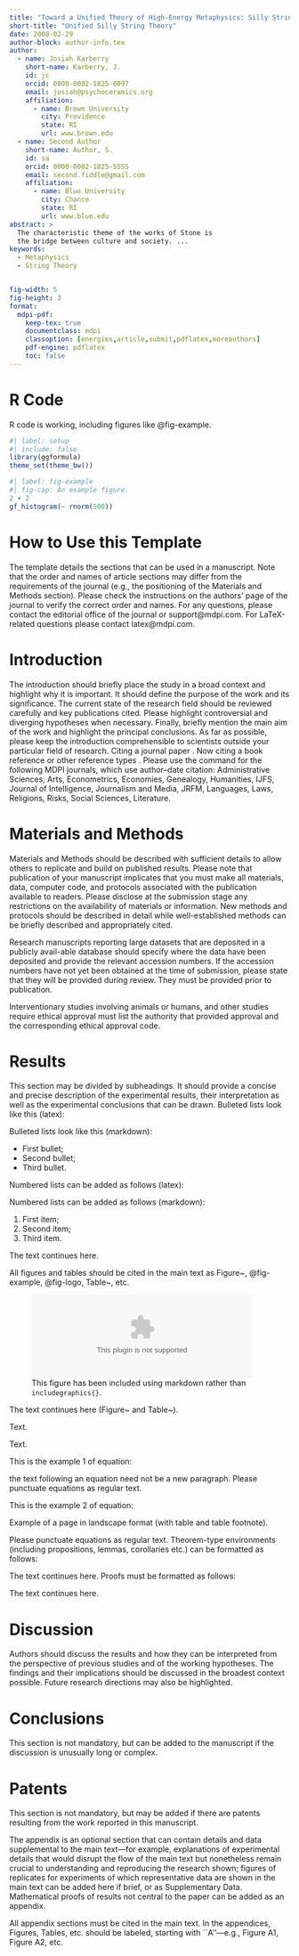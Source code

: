 ```yaml
---
title: "Toward a Unified Theory of High-Energy Metaphysics: Silly String Theory"
short-title: "Unified Silly String Theory"
date: 2008-02-29
author-block: author-info.tex
author:
  - name: Josiah Karberry
    short-name: Karberry, J.
    id: jc
    orcid: 0000-0002-1825-0097
    email: josiah@psychoceramics.org
    affiliation: 
      - name: Brown University
        city: Providence
        state: RI
        url: www.brown.edu
  - name: Second Author 
    short-name: Author, S.
    id: sa
    orcid: 0000-0002-1825-5555
    email: second.fiddle@gmail.com
    affiliation: 
      - name: Blue University
        city: Chance
        state: RI
        url: www.blue.edu
abstract: > 
  The characteristic theme of the works of Stone is 
  the bridge between culture and society. ...
keywords:
  - Metaphysics
  - String Theory


fig-width: 5
fig-height: 3
format: 
  mdpi-pdf:
    keep-tex: true
    documentclass: mdpi
    classoption: [energies,article,submit,pdflatex,moreauthors]
    pdf-engine: pdflatex
    toc: false
---
```


# R Code

R code is working, including figures like @fig-example.

```r
#| label: setup
#| include: false
library(ggformula)
theme_set(theme_bw())
```

```r
#| label: fig-example
#| fig-cap: An example figure.
2 + 2
gf_histogram(~ rnorm(500))
```

# How to Use this Template

The template details the sections that can be used in a manuscript. Note that the order and names of article sections may differ from the requirements of the journal (e.g., the positioning of the Materials and Methods section). Please check the instructions on the authors' page of the journal to verify the correct order and names. For any questions, please contact the editorial office of the journal or support@mdpi.com. For LaTeX-related questions please contact latex@mdpi.com.\endnote{This is an endnote.} 

<!-- To use endnotes, please un-comment \printendnotes below (before References). Only journal Laws uses \footnote. -->

<!-- The order of the section titles is different for some journals. Please refer to the "Instructions for Authors” on the journal homepage. -->


# Introduction

The introduction should briefly place the study in a broad context and highlight why it is important. It should define the purpose of the work and its significance. The current state of the research field should be reviewed carefully and key publications cited. Please highlight controversial and diverging hypotheses when necessary. Finally, briefly mention the main aim of the work and highlight the principal conclusions. As far as possible, please keep the introduction comprehensible to scientists outside your particular field of research. Citing a journal paper \cite{ref-journal}. Now citing a book reference \cite{ref-book1,ref-book2} or other reference types \cite{ref-unpublish,ref-communication,ref-proceeding}. Please use the command \citep{ref-thesis,ref-url} for the following MDPI journals, which use author--date citation: Administrative Sciences, Arts, Econometrics, Economies, Genealogy, Humanities, IJFS, Journal of Intelligence, Journalism and Media, JRFM, Languages, Laws, Religions, Risks, Social Sciences, Literature.

# Materials and Methods

Materials and Methods should be described with sufficient details to allow others to replicate and build on published results. Please note that publication of your manuscript implicates that you must make all materials, data, computer code, and protocols associated with the publication available to readers. Please disclose at the submission stage any restrictions on the availability of materials or information. New methods and protocols should be described in detail while well-established methods can be briefly described and appropriately cited.

Research manuscripts reporting large datasets that are deposited in a publicly avail-able database should specify where the data have been deposited and provide the relevant accession numbers. If the accession numbers have not yet been obtained at the time of submission, please state that they will be provided during review. They must be provided prior to publication.

Interventionary studies involving animals or humans, and other studies require ethical approval must list the authority that provided approval and the corresponding ethical approval code.
\begin{quote}
This is an example of a quote.
\end{quote}


# Results

This section may be divided by subheadings. It should provide a concise and precise description of the experimental results, their interpretation as well as the experimental conclusions that can be drawn.
\subsection{Subsection}
\subsubsection{Subsubsection}

Bulleted lists look like this (latex):
\begin{itemize}
\item	First bullet;
\item	Second bullet;
\item	Third bullet.
\end{itemize}

Bulleted lists look like this (markdown):

* First bullet;
* Second bullet;
* Third bullet.


Numbered lists can be added as follows (latex):
\begin{enumerate}
\item	First item; 
\item	Second item;
\item	Third item.
\end{enumerate}

Numbered lists can be added as follows (markdown):

1. First item;
1. Second item;
1. Third item.

The text continues here. 

\subsection{Figures, Tables and Schemes}

All figures and tables should be cited in the main text as 
Figure~\ref{fig1}, @fig-example, @fig-logo, Table~\ref{tab1}, etc.

![This figure has been included using markdown rather than `includegraphics{}`. ](logo-mdpi.eps){width=10.5cm #fig-logo}

\begin{figure}[H]
\includegraphics[width=10.5 cm]{logo-mdpi}
\caption{This is a figure. Schemes follow the same formatting. If there are multiple panels, they should be listed as: (\textbf{a}) Description of what is contained in the first panel. (\textbf{b}) Description of what is contained in the second panel. Figures should be placed in the main text near to the first time they are cited. A caption on a single line should be centered.\label{fig1}}
\end{figure}   
\unskip

\begin{table}[H] 
\caption{This is a table caption. Tables should be placed in the main text near to the first time they are~cited.\label{tab1}}
\newcolumntype{C}{>{\centering\arraybackslash}X}
\begin{tabularx}{\textwidth}{CCC}
\toprule
\textbf{Title 1}	& \textbf{Title 2}	& \textbf{Title 3}\\
\midrule
Entry 1		& Data			& Data\\
Entry 2		& Data			& Data \textsuperscript{1}\\
\bottomrule
\end{tabularx}
\noindent{\footnotesize{\textsuperscript{1} Tables may have a footer.}}
\end{table}

The text continues here (Figure~\ref{fig2} and Table~\ref{tab2}).

<!-- % Example of a figure that spans the whole page width. The same concept works for tables, too. -->

\begin{figure}[H]
\begin{adjustwidth}{-\extralength}{0cm}
\centering
\includegraphics[width=15.5cm]{logo-mdpi}
\end{adjustwidth}
\caption{This is a wide figure.\label{fig2}}
\end{figure}  

\begin{table}[H]
\caption{This is a wide table.\label{tab2}}
	\begin{adjustwidth}{-\extralength}{0cm}
		\newcolumntype{C}{>{\centering\arraybackslash}X}
		\begin{tabularx}{\fulllength}{CCCC}
			\toprule
			\textbf{Title 1}	& \textbf{Title 2}	& \textbf{Title 3}     & \textbf{Title 4}\\
			\midrule
\multirow[m]{3}{*}{Entry 1 *}	& Data			& Data			& Data\\
			  	                   & Data			& Data			& Data\\
			             	      & Data			& Data			& Data\\
                   \midrule
\multirow[m]{3}{*}{Entry 2}    & Data			& Data			& Data\\
			  	                  & Data			& Data			& Data\\
			             	     & Data			& Data			& Data\\
                   \midrule
\multirow[m]{3}{*}{Entry 3}    & Data			& Data			& Data\\
			  	                 & Data			& Data			& Data\\
			             	    & Data			& Data			& Data\\
                  \midrule
\multirow[m]{3}{*}{Entry 4}   & Data			& Data			& Data\\
			  	                 & Data			& Data			& Data\\
			             	    & Data			& Data			& Data\\
			\bottomrule
		\end{tabularx}
	\end{adjustwidth}
	\noindent{\footnotesize{* Tables may have a footer.}}
\end{table}

\begin{listing}[H]
\caption{Title of the listing}
\rule{\columnwidth}{1pt}
\raggedright Text of the listing. In font size footnotesize, small, or normalsize. Preferred format: left aligned and single spaced. Preferred border format: top border line and bottom border line.
\rule{\columnwidth}{1pt}
\end{listing}

Text.

Text.

\subsection{Formatting of Mathematical Components}

This is the example 1 of equation:
\begin{linenomath}
\begin{equation}
a = 1,
\end{equation}
\end{linenomath}
the text following an equation need not be a new paragraph. Please punctuate equations as regular text.
<!-- %% If the documentclass option "submit" is chosen, please insert a blank line before and after any math environment (equation and eqnarray environments). This ensures correct linenumbering. The blank line should be removed when the documentclass option is changed to "accept" because the text following an equation should not be a new paragraph. -->

This is the example 2 of equation:
\begin{adjustwidth}{-\extralength}{0cm}
\begin{equation}
a = b + c + d + e + f + g + h + i + j + k + l + m + n + o + p + q + r + s + t + u + v + w + x + y + z
\end{equation}
\end{adjustwidth}

Example of a page in landscape format (with table and table footnote).

<!-- %% Table in wide page -->

\startlandscape
\begin{table}[H] 
\caption{This is a very wide table.\label{tab3}}
	\begin{tabularx}{\textwidth}{CCCC}
		\toprule
		\textbf{Title 1}	& \textbf{Title 2}	& \textbf{Title 3}	& \textbf{Title 4}\\
		\midrule
		Entry 1		& Data			& Data			& This cell has some longer content that runs over two lines.\\
		Entry 2		& Data			& Data			& Data\textsuperscript{1}\\
		\bottomrule
	\end{tabularx}
	\begin{adjustwidth}{+\extralength}{0cm}
		\noindent\footnotesize{\textsuperscript{1} This is a table footnote.}
	\end{adjustwidth}
\end{table}
\finishlandscape


Please punctuate equations as regular text. Theorem-type environments (including propositions, lemmas, corollaries etc.) can be formatted as follows:

\begin{Theorem}
Example text of a theorem.
\end{Theorem}

The text continues here. Proofs must be formatted as follows:

\begin{proof}[Proof of Theorem 1]
Text of the proof. Note that the phrase ``of Theorem 1'' is optional if it is clear which theorem is being referred to.
\end{proof}
The text continues here.

# Discussion

Authors should discuss the results and how they can be interpreted from the perspective of previous studies and of the working hypotheses. The findings and their implications should be discussed in the broadest context possible. Future research directions may also be highlighted.

# Conclusions

This section is not mandatory, but can be added to the manuscript if the discussion is unusually long or complex.

# Patents

This section is not mandatory, but may be added if there are patents resulting from the work reported in this manuscript.

\vspace{6pt} 

\supplementary{The following supporting information can be downloaded at:  \linksupplementary{s1}, Figure S1: title; Table S1: title; Video S1: title.}


\authorcontributions{For research articles with several authors, a short paragraph specifying their individual contributions must be provided. The following statements should be used ``Conceptualization, X.X. and Y.Y.; methodology, X.X.; software, X.X.; validation, X.X., Y.Y. and Z.Z.; formal analysis, X.X.; investigation, X.X.; resources, X.X.; data curation, X.X.; writing---original draft preparation, X.X.; writing---review and editing, X.X.; visualization, X.X.; supervision, X.X.; project administration, X.X.; funding acquisition, Y.Y. All authors have read and agreed to the published version of the manuscript.'', please turn to the  \href{http://img.mdpi.org/data/contributor-role-instruction.pdf}{CRediT taxonomy} for the term explanation. Authorship must be limited to those who have contributed substantially to the work~reported.}

\funding{Please add: ``This research received no external funding'' or ``This research was funded by NAME OF FUNDER grant number XXX.'' and  and ``The APC was funded by XXX''. Check carefully that the details given are accurate and use the standard spelling of funding agency names at \url{https://search.crossref.org/funding}, any errors may affect your future funding.}

\institutionalreview{In this section, you should add the Institutional Review Board Statement and approval number, if relevant to your study. You might choose to exclude this statement if the study did not require ethical approval. Please note that the Editorial Office might ask you for further information. Please add “The study was conducted in accordance with the Declaration of Helsinki, and approved by the Institutional Review Board (or Ethics Committee) of NAME OF INSTITUTE (protocol code XXX and date of approval).” for studies involving humans. OR “The animal study protocol was approved by the Institutional Review Board (or Ethics Committee) of NAME OF INSTITUTE (protocol code XXX and date of approval).” for studies involving animals. OR “Ethical review and approval were waived for this study due to REASON (please provide a detailed justification).” OR “Not applicable” for studies not involving humans or animals.}

\informedconsent{Any research article describing a study involving humans should contain this statement. Please add ``Informed consent was obtained from all subjects involved in the study.'' OR ``Patient consent was waived due to REASON (please provide a detailed justification).'' OR ``Not applicable'' for studies not involving humans. You might also choose to exclude this statement if the study did not involve humans.

Written informed consent for publication must be obtained from participating patients who can be identified (including by the patients themselves). Please state ``Written informed consent has been obtained from the patient(s) to publish this paper'' if applicable.}

\dataavailability{We encourage all authors of articles published in MDPI journals to share their research data. In this section, please provide details regarding where data supporting reported results can be found, including links to publicly archived datasets analyzed or generated during the study. Where no new data were created, or where data is unavailable due to privacy or ethical restrictions, a statement is still required. Suggested Data Availability Statements are available in section ``MDPI Research Data Policies'' at \url{https://www.mdpi.com/ethics}.} 


\conflictsofinterest{Declare conflicts of interest or state ``The authors declare no conflicts of interest.'' Authors must identify and declare any personal circumstances or interest that may be perceived as inappropriately influencing the representation or interpretation of reported research results. Any role of the funders in the design of the study; in the collection, analyses or interpretation of data; in the writing of the manuscript; or in the decision to publish the results must be declared in this section. If there is no role, please state ``The funders had no role in the design of the study; in the collection, analyses, or interpretation of data; in the writing of the manuscript; or in the decision to publish the results''.} 

<!-- Optional -->

\abbreviations{Abbreviations}{
The following abbreviations are used in this manuscript:\\

\noindent 
\begin{tabular}{@{}ll}
MDPI & Multidisciplinary Digital Publishing Institute\\
DOAJ & Directory of open access journals\\
TLA & Three letter acronym\\
LD & Linear dichroism
\end{tabular}
}

\appendixtitles{no} 
\appendixstart
\appendix
\section[\appendixname~\thesection]{}
\subsection[\appendixname~\thesubsection]{}
The appendix is an optional section that can contain details and data supplemental to the main text---for example, explanations of experimental details that would disrupt the flow of the main text but nonetheless remain crucial to understanding and reproducing the research shown; figures of replicates for experiments of which representative data are shown in the main text can be added here if brief, or as Supplementary Data. Mathematical proofs of results not central to the paper can be added as an appendix.

\begin{table}[H] 
\caption{This is a table caption.\label{tab5}}
\newcolumntype{C}{>{\centering\arraybackslash}X}
\begin{tabularx}{\textwidth}{CCC}
\toprule
\textbf{Title 1}	& \textbf{Title 2}	& \textbf{Title 3}\\
\midrule
Entry 1		& Data			& Data\\
Entry 2		& Data			& Data\\
\bottomrule
\end{tabularx}
\end{table}

\section[\appendixname~\thesection]{}
All appendix sections must be cited in the main text. In the appendices, Figures, Tables, etc. should be labeled, starting with ``A''---e.g., Figure A1, Figure A2, etc.

\begin{adjustwidth}{-\extralength}{0cm}


\printendnotes[custom] 

\reftitle{References}

<!-- % Please provide either the correct journal abbreviation (e.g. according to the “List of Title Word Abbreviations” http://www.issn.org/services/online-services/access-to-the-ltwa/) or the full name of the journal. -->
<!-- % Citations and References in Supplementary files are permitted provided that they also appear in the reference list here.  -->

\PublishersNote{}
\end{adjustwidth}